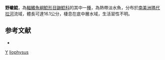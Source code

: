{{Speciesbox
| taxon = Scorpiodoras liophysus
| binomial_authority = [[Sousa|Sousa]] & [[Birindelli|Birindelli]], 2011
| status = NE
| status_system = IUCN3.1
}}

'''野蠍鯰'''，為[[輻鰭魚綱|輻鰭魚綱]][[鯰形目|鯰形目]][[鼬鯰科|鼬鯰科]]的其中一[[種|種]]，為熱帶淡水魚，分布於[[南美洲|南美洲]][[瑪代拉河|瑪代拉河]]流域，體長可達16.1公分，棲息在底中層水域，生活習性不明。

==参考文献==
*{{FishBase_species|genus=Scorpiodoras|species=liophysus|year=2015|month=7}}

{{Taxonbar}}
[[Category:2011年描述的鱼类|Y]]
[[Category:蠍鯰屬|liophysus]]